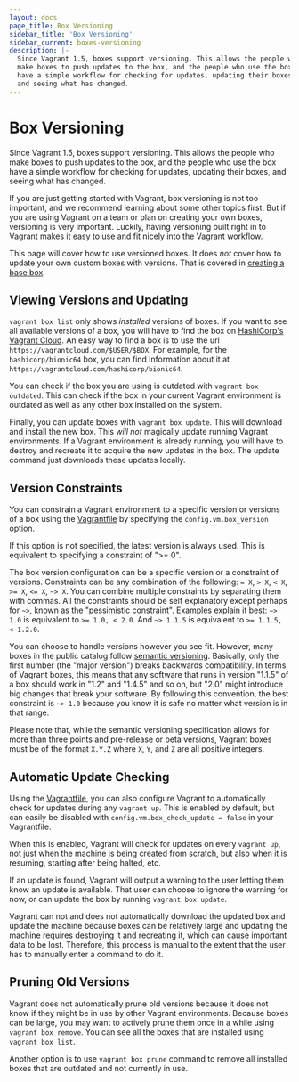 ```yaml
---
layout: docs
page_title: Box Versioning
sidebar_title: 'Box Versioning'
sidebar_current: boxes-versioning
description: |-
  Since Vagrant 1.5, boxes support versioning. This allows the people who
  make boxes to push updates to the box, and the people who use the box
  have a simple workflow for checking for updates, updating their boxes,
  and seeing what has changed.
---
```


# Box Versioning

Since Vagrant 1.5, boxes support versioning. This allows the people who
make boxes to push updates to the box, and the people who use the box
have a simple workflow for checking for updates, updating their boxes,
and seeing what has changed.

If you are just getting started with Vagrant, box versioning is not too
important, and we recommend learning about some other topics first. But
if you are using Vagrant on a team or plan on creating your own boxes,
versioning is very important. Luckily, having versioning built right in
to Vagrant makes it easy to use and fit nicely into the Vagrant workflow.

This page will cover how to use versioned boxes. It does _not_ cover how
to update your own custom boxes with versions. That is covered in
[creating a base box](/docs/boxes/base.html).

## Viewing Versions and Updating

`vagrant box list` only shows _installed_ versions of boxes. If you want
to see all available versions of a box, you will have to find the box
on [HashiCorp's Vagrant Cloud](/docs/vagrant-cloud). An easy way to find a box
is to use the url `https://vagrantcloud.com/$USER/$BOX`. For example, for
the `hashicorp/bionic64` box, you can find information about it at
`https://vagrantcloud.com/hashicorp/bionic64`.

You can check if the box you are using is outdated with `vagrant box outdated`.
This can check if the box in your current Vagrant environment is outdated
as well as any other box installed on the system.

Finally, you can update boxes with `vagrant box update`. This will download
and install the new box. This _will not_ magically update running Vagrant
environments. If a Vagrant environment is already running, you will have to
destroy and recreate it to acquire the new updates in the box. The update
command just downloads these updates locally.

## Version Constraints

You can constrain a Vagrant environment to a specific version or versions
of a box using the [Vagrantfile](/docs/vagrantfile/) by specifying
the `config.vm.box_version` option.

If this option is not specified, the latest version is always used. This is
equivalent to specifying a constraint of ">= 0".

The box version configuration can be a specific version or a constraint of
versions. Constraints can be any combination of the following:
`= X`, `> X`, `< X`, `>= X`, `<= X`, `~> X`. You can combine multiple
constraints by separating them with commas. All the constraints should be
self explanatory except perhaps for `~>`, known as the "pessimistic constraint".
Examples explain it best: `~> 1.0` is equivalent to `>= 1.0, < 2.0`. And
`~> 1.1.5` is equivalent to `>= 1.1.5, < 1.2.0`.

You can choose to handle versions however you see fit. However, many boxes
in the public catalog follow [semantic versioning](http://semver.org/).
Basically, only the first number (the "major version") breaks backwards
compatibility. In terms of Vagrant boxes, this means that any software that
runs in version "1.1.5" of a box should work in "1.2" and "1.4.5" and so on,
but "2.0" might introduce big changes that break your software. By following
this convention, the best constraint is `~> 1.0` because you know it is safe
no matter what version is in that range.

Please note that, while the semantic versioning specification allows for
more than three points and pre-release or beta versions, Vagrant boxes must be
of the format `X.Y.Z` where `X`, `Y`, and `Z` are all positive integers.

## Automatic Update Checking

Using the [Vagrantfile](/docs/vagrantfile/), you can also configure
Vagrant to automatically check for updates during any `vagrant up`. This is
enabled by default, but can easily be disabled with
`config.vm.box_check_update = false` in your Vagrantfile.

When this is enabled, Vagrant will check for updates on every `vagrant up`,
not just when the machine is being created from scratch, but also when it
is resuming, starting after being halted, etc.

If an update is found, Vagrant will output a warning to the user letting
them know an update is available. That user can choose to ignore the warning
for now, or can update the box by running `vagrant box update`.

Vagrant can not and does not automatically download the updated box and
update the machine because boxes can be relatively large and updating the
machine requires destroying it and recreating it, which can cause important
data to be lost. Therefore, this process is manual to the extent that the
user has to manually enter a command to do it.

## Pruning Old Versions

Vagrant does not automatically prune old versions because it does not know
if they might be in use by other Vagrant environments. Because boxes can
be large, you may want to actively prune them once in a while using
`vagrant box remove`. You can see all the boxes that are installed
using `vagrant box list`.

Another option is to use `vagrant box prune` command to remove all installed boxes that are outdated and not currently in use.
